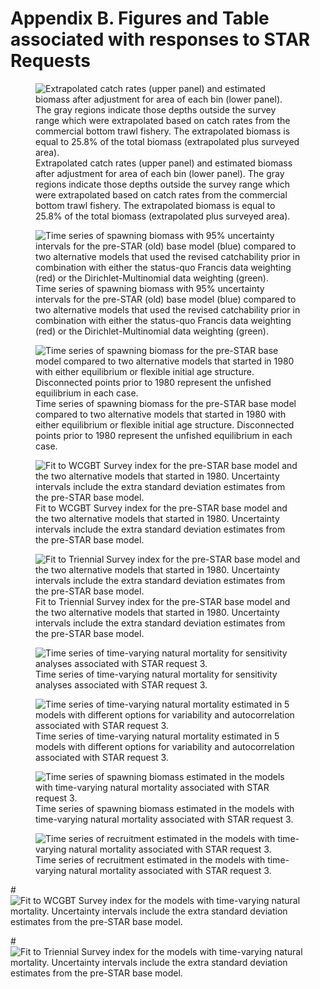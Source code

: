 
<!-- ************************************************************************************************--> 
<!-- **********************************BEGIN APPENDICES**********************************************--> 
<!-- ************************************************************************************************--> 
\FloatBarrier
\newpage

<!-- ************************************DATAFILE(S)************************************************--> 

# Appendix B. Figures and Table associated with responses to STAR Requests {-}

![Extrapolated catch rates (upper panel) and estimated biomass after adjustment for area of each bin (lower panel). The gray regions indicate those depths outside the survey range which were extrapolated based on catch rates from the commercial bottom trawl fishery. The extrapolated biomass is equal to 25.8% of the total biomass (extrapolated plus surveyed area).\label{fig:survey_estimates_by_depth_with_shallow}](Figures/survey_estimates_by_depth_with_shallow.png)

![Time series of spawning biomass with 95% uncertainty intervals for the pre-STAR (old) base model (blue) compared to two alternative models that used the revised catchability prior in combination with either the status-quo Francis data weighting (red) or the Dirichlet-Multinomial data weighting (green).\label{fig:spawnbio_STAR_request1}](Figures/sens.STAR1_compare2_spawnbio_uncertainty.png)

![Time series of spawning biomass for the pre-STAR base model compared to two alternative models that started in 1980 with either equilibrium or flexible initial age structure. Disconnected points prior to 1980 represent the unfished equilibrium in each case.\label{fig:spawnbio_STAR_request2}](Figures/sens.1980start_comparisons_old_prior.png)

![Fit to WCGBT Survey index for the pre-STAR base model and the two alternative models that started in 1980. Uncertainty intervals include the extra standard deviation estimates from the pre-STAR base model.\label{fig:indexfit_WCGBTS_STAR_request2}](Figures/sens.1980start_compare11_indices_flt5.png)

![Fit to Triennial Survey index for the pre-STAR base model and the two alternative models that started in 1980. Uncertainty intervals include the extra standard deviation estimates from the pre-STAR base model.\label{fig:indexfit_Tri_STAR_request2}](Figures/sens.1980start_compare11_indices_flt6.png)

![Time series of time-varying natural mortality for sensitivity analyses associated with STAR request 3.\label{fig:tv_M}](Figures/sens.tv_M_time_series_of_M.png)

![Time series of time-varying natural mortality estimated in 5 models with different options for variability and autocorrelation associated with STAR request 3.\label{fig:tv_M1}](Figures/sens.tv_M_time_series_of_M.png)

![Time series of spawning biomass estimated in the models with time-varying natural mortality associated with STAR request 3.\label{fig:tv_M2}](Figures/sens.tv_M_compare1_spawnbio.png)

![Time series of recruitment estimated in the models with time-varying natural mortality associated with STAR request 3.\label{fig:tv_M3}](Figures/sens.tv_M_compare7_recruits.png)

#![Fit to WCGBT Survey index for the models with time-varying natural mortality. Uncertainty intervals include the extra standard deviation estimates from the pre-STAR base model.\label{fig:tv_M4}](Figures/sens.tv_M_compare11_indices_flt5.png)

#![Fit to Triennial Survey index for the models with time-varying natural mortality. Uncertainty intervals include the extra standard deviation estimates from the pre-STAR base model.\label{fig:tv_M5}](Figures/sens.tv_M_compare11_indices_flt6.png)








